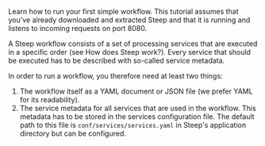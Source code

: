 Learn how to run your first simple workflow. This tutorial assumes that you've already <DocsLink href="/docs">downloaded and extracted</DocsLink> Steep and that it is running and listens to incoming requests on port 8080.

A Steep workflow consists of a set of processing services that are executed in a specific order (see <DocsLink href="#how-does-steep-work">How does Steep work?</DocsLink>). Every service that should be executed has to be described with so-called <DocsLink href="#service-metadata">service metadata</DocsLink>. 

In order to run a workflow, you therefore need at least two things:

1. The <DocsLink href="#workflows">workflow</DocsLink> itself as a YAML document or JSON file (we prefer YAML for its readability).
2. The <DocsLink href="#service-metadata">service metadata</DocsLink> for all services that are used in the workflow. This metadata has to be stored in the <DocsLink href="#servicesservicesyaml">services configuration file</DocsLink>. The default path to this file is `conf/services/services.yaml` in Steep's application directory but <DocsLink href="#steepyaml">can be configured</DocsLink>.

